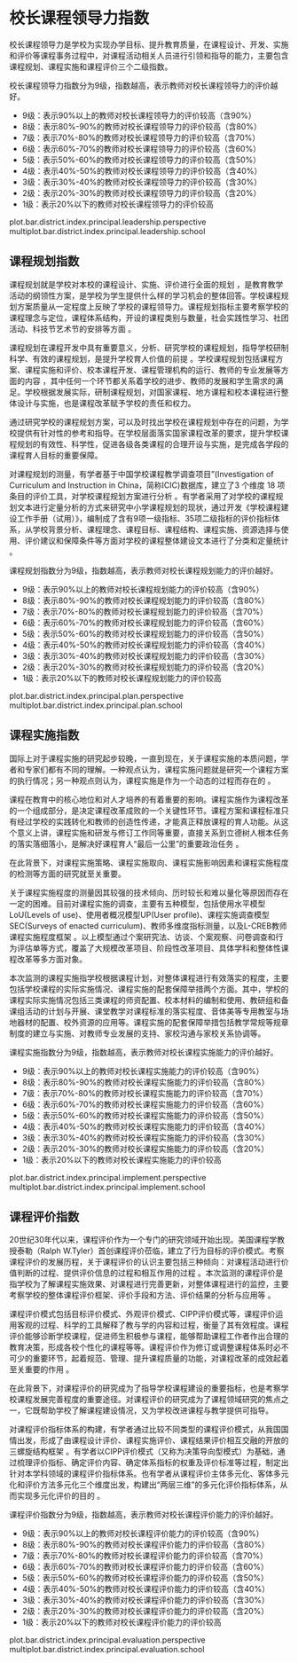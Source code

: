 <!-- chapter principal  -->



# 校长课程领导力指数

校长课程领导力是学校为实现办学目标、提升教育质量，在课程设计、开发、实施和评价等课程事务过程中，对课程活动相关人员进行引领和指导的能力，主要包含课程规划、课程实施和课程评价三个二级指数。


校长课程领导力指数分为9级，指数越高，表示教师对校长课程领导力的评价越好。

\mylist

- 9级：表示90%以上的教师对校长课程领导力的评价较高\footnote{我们将得分超过本维度总分60\%界定为教师对校长课程领导力评价较高。}（含90%）
- 8级：表示80%-90%的教师对校长课程领导力的评价较高（含80%）
- 7级：表示70%-80%的教师对校长课程领导力的评价较高（含70%）
- 6级：表示60%-70%的教师对校长课程领导力的评价较高（含60%）
- 5级：表示50%-60%的教师对校长课程领导力的评价较高（含50%）
- 4级：表示40%-50%的教师对校长课程领导力的评价较高（含40%）
- 3级：表示30%-40%的教师对校长课程领导力的评价较高（含30%）
- 2级：表示20%-30%的教师对校长课程领导力的评价较高（含20%）
- 1级：表示20%以下的教师对校长课程领导力的评价较高

\mytext

plot.bar.district.index.principal.leadership.perspective
multiplot.bar.district.index.principal.leadership.school


## 课程规划指数

课程规划就是学校对本校的课程设计、实施、评价进行全面的规划 ，是教育教学活动的纲领性方案，是学校为学生提供什么样的学习机会的整体回答。学校课程规划方案质量从一定程度上反映了学校的课程领导力。课程规划指标主要考察学校的课程理念与定位，课程体系结构，开设的课程类别与数量，社会实践性学习、社团活动、科技节艺术节的安排等方面 。

课程规划在课程开发中具有重要意义，分析、研究学校的课程规划，指导学校研制科学、有效的课程规划，是提升学校育人价值的前提 。学校课程规划包括课程方案、课程实施和评价、校本课程开发、课程管理机构的运行、教师的专业发展等方面的内容 ，其中任何一个环节都关系着学校的进步、教师的发展和学生需求的满足。学校根据发展实际，研制课程规划，对国家课程、地方课程和校本课程进行整体设计与实施，也是课程改革赋予学校的责任和权力。

通过研究学校的课程规划方案，可以及时找出学校在课程规划中存在的问题，为学校提供有针对性的参考和指导。在学校层面落实国家课程改革的要求，提升学校课程规划的有效性、科学性，促进各级各类课程的合理开设与实施，是完成各学段的课程育人目标的重要保障。

对课程规划的测量，有学者基于中国学校课程教学调查项目”(Investigation of Curriculum and Instruction in China，简称ICIC)数据库，建立了3 个维度 18 项条目的评价工具，对学校课程规划方案进行分析 。有学者采用了对学校的课程规划文本进行定量分析的方式来研究中小学课程规划的现状，通过开发《学校课程建设工作手册（试用）》，编制成了含有9项一级指标、35项二级指标的评价指标体系，从学校背景分析、课程理念、课程目标、课程结构、课程实施、资源选择与使用、评价建议和保障条件等方面对学校的课程整体建设文本进行了分类和定量统计 。


课程规划指数分为9级，指数越高，表示教师对校长课程规划能力的评价越好。

\mylist

- 9级：表示90%以上的教师对校长课程规划能力的评价较高\footnote{我们将得分超过本维度总分60\%界定为教师对校长课程领导力评价较高。}（含90%）
- 8级：表示80%-90%的教师对校长课程规划能力的评价较高（含80%）
- 7级：表示70%-80%的教师对校长课程规划能力的评价较高（含70%）
- 6级：表示60%-70%的教师对校长课程规划能力的评价较高（含60%）
- 5级：表示50%-60%的教师对校长课程规划能力的评价较高（含50%）
- 4级：表示40%-50%的教师对校长课程规划能力的评价较高（含40%）
- 3级：表示30%-40%的教师对校长课程规划能力的评价较高（含30%）
- 2级：表示20%-30%的教师对校长课程规划能力的评价较高（含20%）
- 1级：表示20%以下的教师对校长课程规划能力的评价较高

\mytext
plot.bar.district.index.principal.plan.perspective
multiplot.bar.district.index.principal.plan.school


## 课程实施指数

国际上对于课程实施的研究起步较晚，一直到现在，关于课程实施的本质问题，学者和专家们都有不同的理解。一种观点认为，课程实施问题就是研究一个课程方案的执行情况；另一种观点则认为，课程实施是作为一个动态的过程而存在的 。

课程在教育中的核心地位和对人才培养的有着重要的影响。课程实施作为课程改革的一个组成部分，是决定课程改革成败的一个关键性环节。课程方案和课程标准只有经过学校的实践转化和教师的创造性传递，才能真正释放课程的育人功能。从这个意义上讲，课程实施和研发与修订工作同等重要，直接关系到立德树人根本任务的落实落细落小，是解决好课程育人“最后一公里”的重要政治任务 。

在此背景下，对课程实施策略、课程实施取向、课程实施影响因素和课程实施程度的检测等方面的研究就至关重要。

关于课程实施程度的测量因其较强的技术倾向、历时较长和难以量化等原因而存在一定的困难。目前对课程实施的调查，主要有五种模型，包括使用水平模型LoU(Levels of use)、使用者概况模型UP(User profile)、课程实施调查模型SEC(Surveys of enacted curriculum)、教师多维度指标测量，以及L-CREB教师课程实施程度框架 。以上模型通过个案研究法、访谈、个案观察、问卷调查和行为评估单等方式，覆盖了大规模改革项目、阶段性改革项目、具体学科和整体性课程改革等多方面对象。

本次监测的课程实施指学校根据课程计划，对整体课程进行有效落实的程度，主要包括学校课程的实际实施情况、课程实施的配套保障举措两个方面。其中，学校的课程实际实施情况包括三类课程的师资配置、校本材料的编制和使用、教研组和备课组活动的计划与开展、课堂教学对课程标准的落实程度、音体美等专用教室与场地器材的配置、校外资源的应用等。课程实施的配套保障举措包括教学常规等规章制度的建立与实施、对教师专业发展的支持、家校沟通与家校关系协调等。


课程实施指数分为9级，指数越高，表示教师对校长课程实施能力的评价越好。

\mylist

- 9级：表示90%以上的教师对校长课程实施能力的评价较高\footnote{我们将得分超过本维度总分60\%界定为教师对校长课程领导力评价较高。}（含90%）
- 8级：表示80%-90%的教师对校长课程实施能力的评价较高（含80%）
- 7级：表示70%-80%的教师对校长课程实施能力的评价较高（含70%）
- 6级：表示60%-70%的教师对校长课程实施能力的评价较高（含60%）
- 5级：表示50%-60%的教师对校长课程实施能力的评价较高（含50%）
- 4级：表示40%-50%的教师对校长课程实施能力的评价较高（含40%）
- 3级：表示30%-40%的教师对校长课程实施能力的评价较高（含30%）
- 2级：表示20%-30%的教师对校长课程实施能力的评价较高（含20%）
- 1级：表示20%以下的教师对校长课程实施能力的评价较高

\mytext
plot.bar.district.index.principal.implement.perspective
multiplot.bar.district.index.principal.implement.school


## 课程评价指数

20世纪30年代以来，课程评价作为一个专门的研究领域开始出现。美国课程学教授泰勒（Ralph W.Tyler）首创课程评价莅临，建立了行为目标的评价模式。考察课程评价的发展历程，关于课程评价的认识主要包括三种倾向：对课程活动进行价值判断的过程、提供评价信息的过程和相互作用的过程 。本次监测的课程评价是指学校为了解课程实施效果、对课程进行完善更新，对整体课程进行的监控，主要考察学校的整体课程评价框架、评价手段和方法、评价结果的分析与应用等 。
    
课程评价模式包括目标评价模式、外观评价模式、CIPP评价模式等，课程评价运用客观的过程、科学的工具解释了教与学的内容和过程，衡量了其有效程度。课程评价能够诊断学校课程，促进师生积极参与课程，能够帮助课程工作者作出合理的教育决策，形成各校个性化的课程等等。课程评价作为修订或调整课程体系时必不可少的重要环节，起着规范、管理、提升课程质量的功能，对课程改革的成效起着至关重要的作用 。
    
在此背景下，对课程评价的研究成为了指导学校课程建设的重要指标，也是考察学校课程发展完善程度的重要途径。对课程评价的研究成为了课程领域研究的焦点之一，它既帮助学校了解课程建设情况，又为学校改进课程与教学提供可指导。

对课程评价指标体系的构建，有学者通过比较不同类型的课程评价模式，从我国国情出发，形成了由课程设计评价、课程实施评价、课程结果评价相互交融的开放的三螺旋结构框架 。有学者以CIPP评价模式（又称为决策导向型模式）为基础，通过梳理评价指标、确定评价内容、确定体系指标的权重及评价标准等过程，制定出针对本学科领域的课程评价指标体系。也有学者从课程评价主体多元化、客体多元化和评价方法多元化三个维度出发，构建出“两层三维”的多元化评价指标体系，从而实现多元化评价的目的 。


课程评价指数分为9级，指数越高，表示教师对校长课程评价能力的评价越好。

\mylist

- 9级：表示90%以上的教师对校长课程评价能力的评价较高\footnote{我们将得分超过本维度总分60\%界定为教师对校长课程领导力评价较高。}（含90%）
- 8级：表示80%-90%的教师对校长课程评价能力的评价较高（含80%）
- 7级：表示70%-80%的教师对校长课程评价能力的评价较高（含70%）
- 6级：表示60%-70%的教师对校长课程评价能力的评价较高（含60%）
- 5级：表示50%-60%的教师对校长课程评价能力的评价较高（含50%）
- 4级：表示40%-50%的教师对校长课程评价能力的评价较高（含40%）
- 3级：表示30%-40%的教师对校长课程评价能力的评价较高（含30%）
- 2级：表示20%-30%的教师对校长课程评价能力的评价较高（含20%）
- 1级：表示20%以下的教师对校长课程评价能力的评价较高

\mytext

plot.bar.district.index.principal.evaluation.perspective
multiplot.bar.district.index.principal.evaluation.school

<!-- end of chapter principal  -->
